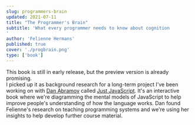 ```yaml
---
slug: programmers-brain
updated: 2021-07-11
title: "The Programmer's Brain"
subtitle: 'What every programmer needs to know about cognition
'
author: 'Felienne Hermans'
published: true
cover: './progbrain.png'
type: ['book']
---
```


<ReadingContext url="https://www.manning.com/books/the-programmers-brain">

This book is still in early release, but the preview version is already promising.  
I picked up it as background research for a long-term project I've been working on with <a href="https://overreacted.io/">Dan Abramov</a> called <a href="https://justjavascript.com/">Just JavaScript</a>. It's an interactive book where we're diagramming the mental models of JavaScript to help improve people's understanding of how the language works. Dan found Felienne's research on teaching programming systems and we're using her insights to help develop further course material.  

</ReadingContext>

